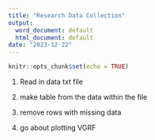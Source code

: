 ```yaml
---
title: "Research Data Collection"
output:
  word_document: default
  html_document: default
date: "2023-12-22"
---
```


```r
knitr::opts_chunk$set(echo = TRUE)
```


1. Read in data txt file

2. make table from the data within the file

3. remove rows with missing data

4. go about plotting VGRF








